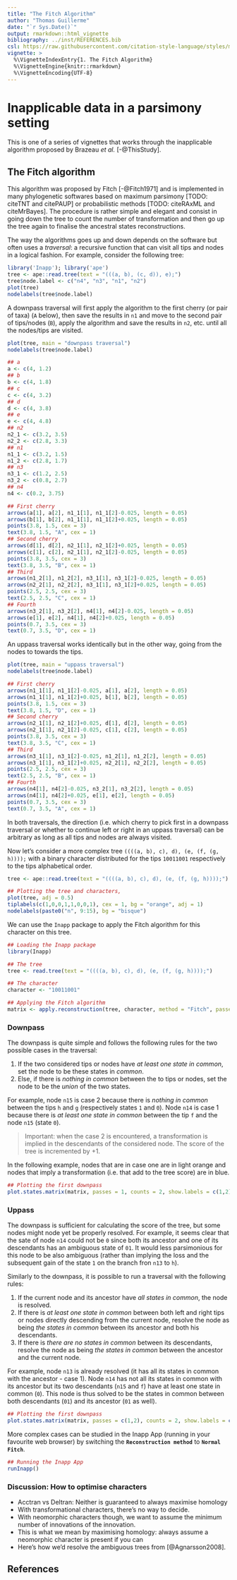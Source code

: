```yaml
---
title: "The Fitch Algorithm"
author: "Thomas Guillerme"
date: "`r Sys.Date()`"
output: rmarkdown::html_vignette
bibliography: ../inst/REFERENCES.bib
csl: https://raw.githubusercontent.com/citation-style-language/styles/master/apa-old-doi-prefix.csl
vignette: >
  %\VignetteIndexEntry{1. The Fitch Algorithm}
  %\VignetteEngine{knitr::rmarkdown}
  %\VignetteEncoding{UTF-8}
---
```


# Inapplicable data in a parsimony setting

This is one of a series of vignettes that works through the inapplicable algorithm proposed by Brazeau _et al._ [-@ThisStudy].

## The Fitch algorithm

This algorithm was proposed by Fitch [-@Fitch1971] and is implemented in many phylogenetic softwares based on maximum parsimony [TODO: citeTNT and citePAUP] or probabilistic methods [TODO: citeRAxML and citeMrBayes].
The procedure is rather simple and elegant and consist in going down the tree to count the number of transformation and then go up the tree again to finalise the ancestral states reconstructions.

The way the algorithms goes up and down depends on the software but often uses a _traversal_: a recursive function that can visit all tips and nodes in a logical fashion.
For example, consider the following tree:

```r
library('Inapp'); library('ape')
tree <- ape::read.tree(text = "(((a, b), (c, d)), e);")
tree$node.label <- c("n4", "n3", "n1", "n2")
plot(tree)
nodelabels(tree$node.label)
```

A downpass traversal will first apply the algorithm to the first cherry (or pair of taxa) (`A` below), then save the results in `n1` and move to the second pair of tips/nodes (`B`), apply the algorithm and save the results in `n2`, etc. until all the nodes/tips are visited.

```r
plot(tree, main = "downpass traversal")
nodelabels(tree$node.label)

## a
a <- c(4, 1.2)
## b
b <- c(4, 1.8)
## c
c <- c(4, 3.2)
## d
d <- c(4, 3.8)
## e
e <- c(4, 4.8)
## n2
n2_1 <- c(3.2, 3.5)
n2_2 <- c(2.8, 3.3)
## n1
n1_1 <- c(3.2, 1.5)
n1_2 <- c(2.8, 1.7)
## n3
n3_1 <- c(1.2, 2.5)
n3_2 <- c(0.8, 2.7)
## n4
n4 <- c(0.2, 3.75)

## First cherry
arrows(a[1], a[2], n1_1[1], n1_1[2]-0.025, length = 0.05)
arrows(b[1], b[2], n1_1[1], n1_1[2]+0.025, length = 0.05)
points(3.8, 1.5, cex = 3)
text(3.8, 1.5, "A", cex = 1)
## Second cherry
arrows(d[1], d[2], n2_1[1], n2_1[2]+0.025, length = 0.05)
arrows(c[1], c[2], n2_1[1], n2_1[2]-0.025, length = 0.05)
points(3.8, 3.5, cex = 3)
text(3.8, 3.5, "B", cex = 1)
## Third
arrows(n1_2[1], n1_2[2], n3_1[1], n3_1[2]-0.025, length = 0.05)
arrows(n2_2[1], n2_2[2], n3_1[1], n3_1[2]+0.025, length = 0.05)
points(2.5, 2.5, cex = 3)
text(2.5, 2.5, "C", cex = 1)
## Fourth
arrows(n3_2[1], n3_2[2], n4[1], n4[2]-0.025, length = 0.05)
arrows(e[1], e[2], n4[1], n4[2]+0.025, length = 0.05)
points(0.7, 3.5, cex = 3)
text(0.7, 3.5, "D", cex = 1)
```

An uppass traversal works identically but in the other way, going from the nodes to towards the tips.

```r
plot(tree, main = "uppass traversal")
nodelabels(tree$node.label)

## First cherry
arrows(n1_1[1], n1_1[2]-0.025, a[1], a[2], length = 0.05)
arrows(n1_1[1], n1_1[2]+0.025, b[1], b[2], length = 0.05)
points(3.8, 1.5, cex = 3)
text(3.8, 1.5, "D", cex = 1)
## Second cherry
arrows(n2_1[1], n2_1[2]+0.025, d[1], d[2], length = 0.05)
arrows(n2_1[1], n2_1[2]-0.025, c[1], c[2], length = 0.05)
points(3.8, 3.5, cex = 3)
text(3.8, 3.5, "C", cex = 1)
## Third
arrows(n3_1[1], n3_1[2]-0.025, n1_2[1], n1_2[2], length = 0.05)
arrows(n3_1[1], n3_1[2]+0.025, n2_2[1], n2_2[2], length = 0.05)
points(2.5, 2.5, cex = 3)
text(2.5, 2.5, "B", cex = 1)
## Fourth
arrows(n4[1], n4[2]-0.025, n3_2[1], n3_2[2], length = 0.05)
arrows(n4[1], n4[2]+0.025, e[1], e[2], length = 0.05)
points(0.7, 3.5, cex = 3)
text(0.7, 3.5, "A", cex = 1)
```

In both traversals, the direction (i.e. which cherry to pick first in a downpass traversal or whether to continue left or right in an uppass traversal) can be arbitrary as long as all tips and nodes are always visited.

Now let's consider a more complex tree `((((a, b), c), d), (e, (f, (g, h))));` with a binary character distributed for the tips `10011001` respectively to the tips alphabetical order.


```r
tree <- ape::read.tree(text = "((((a, b), c), d), (e, (f, (g, h))));")

## Plotting the tree and characters,
plot(tree, adj = 0.5)
tiplabels(c(1,0,0,1,1,0,0,1), cex = 1, bg = "orange", adj = 1)
nodelabels(paste0("n", 9:15), bg = "bisque")

```

We can use the `Inapp` package to apply the Fitch algorithm for this character on this tree.

```r
## Loading the Inapp package
library(Inapp)

## The tree
tree <- read.tree(text = "((((a, b), c), d), (e, (f, (g, h))));")

## The character
character <- "10011001"

## Applying the Fitch algorithm
matrix <- apply.reconstruction(tree, character, method = "Fitch", passes = 2)
```

### Downpass

The downpass is quite simple and follows the following rules for the two possible cases in the traversal:

 1. If the two considered tips or nodes have _at least one state in common_, set the node to be these states in *common*.
 2. Else, if there is _nothing in common_ between the to tips or nodes, set the node to be the *union* of the two states.

For example, node `n15` is case 2 because there is _nothing in common_ between the tips `h` and `g` (respectively states `1` and `0`). Node `n14` is case 1 because there is _at least one state in common_ between the tip `f` and the node `n15` (state `0`).

> Important: when the case 2 is encountered, a transformation is implied in the descendants of the considered node. The score of the tree is incremented by +1.

In the following example, nodes that are in case one are in light orange and nodes that imply a transformation (i.e. that add to the tree score) are in blue.


```r
## Plotting the first downpass
plot.states.matrix(matrix, passes = 1, counts = 2, show.labels = c(1,2))
```

### Uppass

The downpass is sufficient for calculating the score of the tree, but some nodes might node yet be properly resolved.
For example, it seems clear that the sate of node `n14` could not be `0` since both its ancestor and one of its descendants has an ambiguous state of `01`.
It would less parsimonious for this node to be also ambiguous (rather than implying the loss and the subsequent gain of the state `1` on the branch fron `n13` to `h`).

Similarly to the downpass, it is possible to run a traversal with the following rules:

 1. If the current node and its ancestor have _all states in common_, the node is resolved.
 2. If there is _at least one state in common_ between both left and right tips or nodes directly descending from the current node, resolve the node as being _the states in common_ between its ancestor and both his descendants.
 3. If there is _there are no states in common_ between its descendants, resolve the node as being _the states in common_ between the ancestor and the current node.


For example, node `n13` is already resolved (it has all its states in common with the ancestor - case 1).
Node `n14` has not all its states in common with its ancestor but its two descendants (`n15` and `f`) have at least one state in common (`0`).
This node is thus solved to be the states in common between both descendants (`01`) and its ancestor (`01` as well).

```r
## Plotting the first downpass
plot.states.matrix(matrix, passes = c(1,2), counts = 2, show.labels = c(1,2))
```

More complex cases can be studied in the Inapp App (running in your favourite web browser) by switching the **`Reconstruction method`** to **`Normal Fitch`**.

```r
## Running the Inapp App
runInapp()
```

### Discussion: How to optimise characters

- Acctran vs Deltran: Neither is guaranteed to always maximise homology
- With transformational characters, there's no way to decide.
- With neomorphic characters though, we want to assume the minimum number of innovations of the innovation.
- This is what we mean by maximising homology: always assume a neomorphic character is present if you can
- Here's how we'd resolve the ambiguous trees from [@Agnarsson2008].


## References
